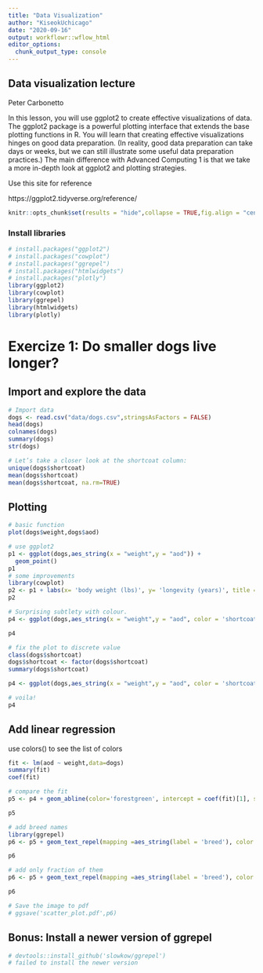 ```yaml
---
title: "Data Visualization"
author: "KiseokUchicago"
date: "2020-09-16"
output: workflowr::wflow_html
editor_options:
  chunk_output_type: console
---
```


## Data visualization lecture
Peter Carbonetto

In this lesson, you will use ggplot2 to create effective visualizations of data. The ggplot2 package
is a powerful plotting interface that extends the base plotting functions in R. You will learn that
creating effective visualizations hinges on good data preparation. (In reality, good data preparation
can take days or weeks, but we can still illustrate some useful data preparation practices.)
The main difference with Advanced Computing 1 is that we take a more in-depth look at ggplot2
and plotting strategies.

Use this site for reference

https://ggplot2.tidyverse.org/reference/

```r
knitr::opts_chunk$set(results = "hide",collapse = TRUE,fig.align = "center")
```

### Install libraries
```r
# install.packages("ggplot2")
# install.packages("cowplot")
# install.packages("ggrepel")
# install.packages("htmlwidgets")
# install.packages("plotly")
library(ggplot2)
library(cowplot)
library(ggrepel)
library(htmlwidgets)
library(plotly)

```

# Exercize 1: Do smaller dogs live longer?

## Import and explore the data
```r
# Import data
dogs <- read.csv("data/dogs.csv",stringsAsFactors = FALSE)
head(dogs)
colnames(dogs)
summary(dogs)
str(dogs)

# Let’s take a closer look at the shortcoat column:
unique(dogs$shortcoat)
mean(dogs$shortcoat)
mean(dogs$shortcoat, na.rm=TRUE)
```

## Plotting
```r
# basic function
plot(dogs$weight,dogs$aod)

# use ggplot2
p1 <- ggplot(dogs,aes_string(x = "weight",y = "aod")) +
  geom_point()
p1
# some improvements
library(cowplot)
p2 <- p1 + labs(x= 'body weight (lbs)', y= 'longevity (years)', title = "Bigger dogs live less") + theme_cowplot()
p2

# Surprising subtlety with colour.
p4 <- ggplot(dogs,aes_string(x = "weight",y = "aod", color = 'shortcoat')) + geom_point() + theme_cowplot()

p4

# fix the plot to discrete value
class(dogs$shortcoat)
dogs$shortcoat <- factor(dogs$shortcoat)
summary(dogs$shortcoat)

p4 <- ggplot(dogs,aes_string(x = "weight",y = "aod", color = 'shortcoat')) + geom_point() + theme_cowplot()

# voila!
p4

```
## Add linear regression 
use colors() to see the list of colors
```r
fit <- lm(aod ~ weight,data=dogs)
summary(fit)
coef(fit)

# compare the fit
p5 <- p4 + geom_abline(color='forestgreen', intercept = coef(fit)[1], slope=coef(fit)[2]) + geom_abline(intercept = 13, slope = -1/28, color = 'orange')

p5

# add breed names
library(ggrepel)
p6 <- p5 + geom_text_repel(mapping =aes_string(label = 'breed'), color = 'darkblue')

p6

# add only fraction of them
p6 <- p5 + geom_text_repel(mapping =aes_string(label = 'breed'), color = 'darkblue', data=dogs[1:20,])

p6

# Save the image to pdf
# ggsave('scatter_plot.pdf',p6)

```

## Bonus: Install a newer version of ggrepel
```r
# devtools::install_github('slowkow/ggrepel')
# failed to install the newer version

```



